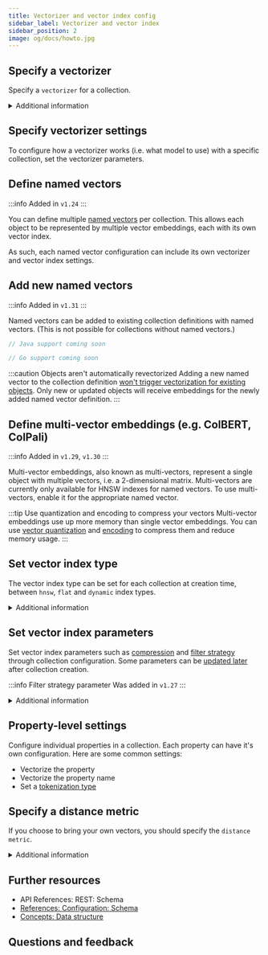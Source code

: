 ```yaml
---
title: Vectorizer and vector index config
sidebar_label: Vectorizer and vector index
sidebar_position: 2
image: og/docs/howto.jpg
---
```




<VectorConfigSyntax />

## Specify a vectorizer

Specify a `vectorizer` for a collection.

<details>
  <summary>Additional information</summary>

Collection level settings override default values and general configuration parameters such as [environment variables](/deploy/configuration/env-vars/index.md).

- [Available model integrations](../model-providers/index.md)
- [Vectorizer configuration references](/weaviate/config-refs/collections.mdx#vector-configuration)

</details>

<Tabs groupId="languages">
  <TabItem value="py" label="Python Client v4">
    <FilteredTextBlock
      text={PyCode}
      startMarker="# START Vectorizer"
      endMarker="# END Vectorizer"
      language="py"
    />
  </TabItem>

<TabItem value="py3" label="Python Client v3">
  <FilteredTextBlock
    text={PyCodeV3}
    startMarker="# START Vectorizer"
    endMarker="# END Vectorizer"
    language="pyv3"
  />
</TabItem>

<TabItem value="js" label="JS/TS Client v3">
  <FilteredTextBlock
    text={TSCode}
    startMarker="// START Vectorizer"
    endMarker="// END Vectorizer"
    language="ts"
  />
</TabItem>

<TabItem value="js2" label="JS/TS Client v2">
  <FilteredTextBlock
    text={TSCodeLegacy}
    startMarker="// START Vectorizer"
    endMarker="// END Vectorizer"
    language="tsv2"
  />
</TabItem>

<TabItem value="java" label="Java">
  <FilteredTextBlock
    text={JavaCode}
    startMarker="// START CreateCollectionWithVectorizer"
    endMarker="// END CreateCollectionWithVectorizer"
    language="java"
  />
</TabItem>

<TabItem value="go" label="Go">
  <FilteredTextBlock
    text={GoCode}
    startMarker="// START CreateCollectionWithVectorizer"
    endMarker="// END CreateCollectionWithVectorizer"
    language="gonew"
  />
</TabItem>

</Tabs>

## Specify vectorizer settings


<VectorsAutoSchemaError />

To configure how a vectorizer works (i.e. what model to use) with a specific collection, set the vectorizer parameters.

<Tabs groupId="languages">
  <TabItem value="py" label="Python Client v4">
    <FilteredTextBlock
      text={PyCode}
      startMarker="# START ModuleSettings"
      endMarker="# END ModuleSettings"
      language="py"
    />
  </TabItem>

<TabItem value="py3" label="Python Client v3">
  <FilteredTextBlock
    text={PyCodeV3}
    startMarker="# START ModuleSettings"
    endMarker="# END ModuleSettings"
    language="pyv3"
  />
</TabItem>

<TabItem value="js" label="JS/TS Client v3">
  <FilteredTextBlock
    text={TSCode}
    startMarker="// START ModuleSettings"
    endMarker="// END ModuleSettings"
    language="ts"
  />
</TabItem>

<TabItem value="js2" label="JS/TS Client v2">
  <FilteredTextBlock
    text={TSCodeLegacy}
    startMarker="// START ModuleSettings"
    endMarker="// END ModuleSettings"
    language="tsv2"
  />
</TabItem>

<TabItem value="java" label="Java">
  <FilteredTextBlock
    text={JavaCode}
    startMarker="// START ModuleSettings"
    endMarker="// END ModuleSettings"
    language="java"
  />
</TabItem>

<TabItem value="go" label="Go">
  <FilteredTextBlock
    text={GoCode}
    startMarker="// START ModuleSettings"
    endMarker="// END ModuleSettings"
    language="gonew"
  />
</TabItem>

</Tabs>

## Define named vectors

:::info Added in `v1.24`
:::

You can define multiple [named vectors](../concepts/data.md#multiple-vector-embeddings-named-vectors) per collection. This allows each object to be represented by multiple vector embeddings, each with its own vector index.

As such, each named vector configuration can include its own vectorizer and vector index settings.

<Tabs groupId="languages">
  <TabItem value="py" label="Python Client v4">
    <FilteredTextBlock
      text={PyCode}
      startMarker="# START BasicNamedVectors"
      endMarker="# END BasicNamedVectors"
      language="py"
    />
  </TabItem>

<TabItem value="py3" label="Python Client v3">
  <FilteredTextBlock
    text={PyCodeV3}
    startMarker="# START BasicNamedVectors"
    endMarker="# END BasicNamedVectors"
    language="pyv3"
  />
</TabItem>

<TabItem value="js" label="JS/TS Client v3">
  <FilteredTextBlock
    text={TSCode}
    startMarker="// START BasicNamedVectors"
    endMarker="// END BasicNamedVectors"
    language="ts"
  />
</TabItem>

<TabItem value="js2" label="JS/TS Client v2">
  <FilteredTextBlock
    text={TSCodeLegacy}
    startMarker="// START BasicNamedVectors"
    endMarker="// END BasicNamedVectors"
    language="tsv2"
  />
</TabItem>

<TabItem value="java" label="Java">
  <FilteredTextBlock
    text={JavaCode}
    startMarker="// START CreateCollectionWithNamedVectors"
    endMarker="// END CreateCollectionWithNamedVectors"
    language="java"
  />
</TabItem>

<TabItem value="go" label="Go">
  <FilteredTextBlock
    text={GoCode}
    startMarker="// START CreateCollectionWithNamedVectors"
    endMarker="// END CreateCollectionWithNamedVectors"
    language="gonew"
  />
</TabItem>

</Tabs>

## Add new named vectors

:::info Added in `v1.31`
:::

Named vectors can be added to existing collection definitions with named vectors. (This is not possible for collections without named vectors.)

<Tabs groupId="languages">
  <TabItem value="py" label="Python Client v4">
    <FilteredTextBlock
      text={PyCode}
      startMarker="# START AddNamedVectors"
      endMarker="# END AddNamedVectors"
      language="py"
    />
  </TabItem>
  <TabItem value="js" label="JS/TS Client v3">
<FilteredTextBlock
      text={TSCode}
      startMarker="// START AddNamedVectors"
      endMarker="// END AddNamedVectors"
      language="js"
    />
  </TabItem>
  <TabItem value="java" label="Java">

```java
// Java support coming soon
```

  </TabItem>
  <TabItem value="go" label="Go">

```go
// Go support coming soon
```

  </TabItem>
</Tabs>

:::caution Objects aren't automatically revectorized
Adding a new named vector to the collection definition [won't trigger vectorization for existing objects](../concepts/data.md#adding-a-named-vector-after-collection-creation). Only new or updated objects will receive embeddings for the newly added named vector definition.
:::

## Define multi-vector embeddings (e.g. ColBERT, ColPali)

:::info Added in `v1.29`, `v1.30`
:::

Multi-vector embeddings, also known as multi-vectors, represent a single object with multiple vectors, i.e. a 2-dimensional matrix. Multi-vectors are currently only available for HNSW indexes for named vectors. To use multi-vectors, enable it for the appropriate named vector.

<Tabs groupId="languages">
  <TabItem value="py" label="Python Client v4">
    <FilteredTextBlock
      text={PyCode}
      startMarker="# START MultiValueVectorCollection"
      endMarker="# END MultiValueVectorCollection"
      language="py"
    />
  </TabItem>
    <TabItem value="js" label="JS/TS Client v3">
  <FilteredTextBlock
        text={TSCode}
        startMarker="// START MultiValueVectorCollection"
        endMarker="// END MultiValueVectorCollection"
        language="js"
      />
  </TabItem>
  <TabItem value="java" label="Java">
    <FilteredTextBlock
      text={JavaCode}
      startMarker="// START MultiValueVectorCollection"
      endMarker="// END MultiValueVectorCollection"
      language="java"
    />
  </TabItem>
</Tabs>

:::tip Use quantization and encoding to compress your vectors
Multi-vector embeddings use up more memory than single vector embeddings. You can use [vector quantization](../configuration/compression/index.md) and [encoding](../configuration/compression/multi-vectors.md#muvera-encoding) to compress them and reduce memory usage.
:::

## Set vector index type

The vector index type can be set for each collection at creation time, between `hnsw`, `flat` and `dynamic` index types.

<Tabs groupId="languages">
  <TabItem value="py" label="Python Client v4">
    <FilteredTextBlock
      text={PyCode}
      startMarker="# START SetVectorIndexType"
      endMarker="# END SetVectorIndexType"
      language="py"
    />
  </TabItem>

<TabItem value="py3" label="Python Client v3">
  <FilteredTextBlock
    text={PyCodeV3}
    startMarker="# START SetVectorIndexType"
    endMarker="# END SetVectorIndexType"
    language="pyv3"
  />
</TabItem>

<TabItem value="js" label="JS/TS Client v3">
  <FilteredTextBlock
    text={TSCode}
    startMarker="// START SetVectorIndexType"
    endMarker="// END SetVectorIndexType"
    language="ts"
  />
</TabItem>

<TabItem value="js2" label="JS/TS Client v2">
  <FilteredTextBlock
    text={TSCodeLegacy}
    startMarker="// START SetVectorIndexType"
    endMarker="// END SetVectorIndexType"
    language="tsv2"
  />
</TabItem>

<TabItem value="java" label="Java">
  <FilteredTextBlock
    text={JavaCode}
    startMarker="// START SetVectorIndexType"
    endMarker="// END SetVectorIndexType"
    language="java"
  />
</TabItem>

  <TabItem value="go" label="Go">
    <FilteredTextBlock
      text={GoCode}
      startMarker="// START SetVectorIndexType"
      endMarker="// END SetVectorIndexType"
      language="gonew"
    />
  </TabItem>
</Tabs>

<details>
  <summary>Additional information</summary>

- Read more about index types & compression in [Concepts: Vector index](../concepts/indexing/vector-index.md).

</details>

## Set vector index parameters

Set vector index parameters such as [compression](../configuration/compression/index.md) and [filter strategy](../concepts/filtering.md#filter-strategy) through collection configuration. Some parameters can be [updated later](collection-operations.mdx#update-a-collection-definition) after collection creation.

:::info Filter strategy parameter
Was added in `v1.27`
:::

<Tabs groupId="languages">
  <TabItem value="py" label="Python Client v4">
    <FilteredTextBlock
      text={PyCode}
      startMarker="# START SetVectorIndexParams"
      endMarker="# END SetVectorIndexParams"
      language="py"
    />
  </TabItem>

<TabItem value="py3" label="Python Client v3">
  <FilteredTextBlock
    text={PyCodeV3}
    startMarker="# START SetVectorIndexParams"
    endMarker="# END SetVectorIndexParams"
    language="pyv3"
  />
</TabItem>

<TabItem value="js" label="JS/TS Client v3">
  <FilteredTextBlock
    text={TSCode}
    startMarker="// START SetVectorIndexParams"
    endMarker="// END SetVectorIndexParams"
    language="ts"
  />
</TabItem>

<TabItem value="js2" label="JS/TS Client v2">
  <FilteredTextBlock
    text={TSCodeLegacy}
    startMarker="// START SetVectorIndexParams"
    endMarker="// END SetVectorIndexParams"
    language="tsv2"
  />
</TabItem>

<TabItem value="java" label="Java">
  <FilteredTextBlock
    text={JavaCode}
    startMarker="// START SetVectorIndexParams"
    endMarker="// END SetVectorIndexParams"
    language="java"
  />
</TabItem>

  <TabItem value="go" label="Go">
    <FilteredTextBlock
      text={GoCode}
      startMarker="// START SetVectorIndexParams"
      endMarker="// END SetVectorIndexParams"
      language="gonew"
    />
  </TabItem>
</Tabs>

<details>
  <summary>Additional information</summary>

- Read more about index types & compression in [Concepts: Vector index](../concepts/indexing/vector-index.md).

</details>

## Property-level settings

Configure individual properties in a collection. Each property can have it's own configuration. Here are some common settings:

- Vectorize the property
- Vectorize the property name
- Set a [tokenization type](../config-refs/collections.mdx#tokenization)

<Tabs groupId="languages">
  <TabItem value="py" label="Python Client v4">
    <FilteredTextBlock
      text={PyCode}
      startMarker="# START PropModuleSettings"
      endMarker="# END PropModuleSettings"
      language="py"
    />
  </TabItem>

<TabItem value="py3" label="Python Client v3">
  <FilteredTextBlock
    text={PyCodeV3}
    startMarker="# START PropModuleSettings"
    endMarker="# END PropModuleSettings"
    language="pyv3"
  />
</TabItem>

<TabItem value="js" label="JS/TS Client v3">
  <FilteredTextBlock
    text={TSCode}
    startMarker="// START PropModuleSettings"
    endMarker="// END PropModuleSettings"
    language="ts"
  />
</TabItem>

<TabItem value="js2" label="JS/TS Client v2">
  <FilteredTextBlock
    text={TSCodeLegacy}
    startMarker="// START PropModuleSettings"
    endMarker="// END PropModuleSettings"
    language="tsv2"
  />
</TabItem>

<TabItem value="java" label="Java">
  <FilteredTextBlock
    text={JavaCode}
    startMarker="// START PropModuleSettings"
    endMarker="// END PropModuleSettings"
    language="java"
  />
</TabItem>

  <TabItem value="go" label="Go">
    <FilteredTextBlock
      text={GoCode}
      startMarker="// START PropModuleSettings"
      endMarker="// END PropModuleSettings"
      language="gonew"
    />
  </TabItem>
</Tabs>

## Specify a distance metric

If you choose to bring your own vectors, you should specify the `distance metric`.

<Tabs groupId="languages">
  <TabItem value="py" label="Python Client v4">
    <FilteredTextBlock
      text={PyCode}
      startMarker="# START DistanceMetric"
      endMarker="# END DistanceMetric"
      language="py"
    />
  </TabItem>

<TabItem value="py3" label="Python Client v3">
  <FilteredTextBlock
    text={PyCodeV3}
    startMarker="# START DistanceMetric"
    endMarker="# END DistanceMetric"
    language="pyv3"
  />
</TabItem>

<TabItem value="js" label="JS/TS Client v3">
  <FilteredTextBlock
    text={TSCode}
    startMarker="// START DistanceMetric"
    endMarker="// END DistanceMetric"
    language="ts"
  />
</TabItem>

<TabItem value="js2" label="JS/TS Client v2">
  <FilteredTextBlock
    text={TSCodeLegacy}
    startMarker="// START DistanceMetric"
    endMarker="// END DistanceMetric"
    language="tsv2"
  />
</TabItem>

<TabItem value="java" label="Java">
  <FilteredTextBlock
    text={JavaCode}
    startMarker="// START DistanceMetric"
    endMarker="// END DistanceMetric"
    language="java"
  />
</TabItem>

  <TabItem value="go" label="Go">
    <FilteredTextBlock
      text={GoCode}
      startMarker="// START DistanceMetric"
      endMarker="// END DistanceMetric"
      language="gonew"
    />
  </TabItem>
</Tabs>

<details>
  <summary>
     Additional information
  </summary>

For details on the configuration parameters, see the following:

- [Distances](../config-refs/distances.md)
- [Vector indexes](../config-refs/indexing/vector-index.mdx)

</details>

## Further resources

- <SkipLink href="/weaviate/api/rest#tag/schema/post/schema">API References: REST: Schema</SkipLink>
- [References: Configuration: Schema](/weaviate/config-refs/collections.mdx)
- [Concepts: Data structure](../concepts/data.md)

## Questions and feedback


<DocsFeedback />
